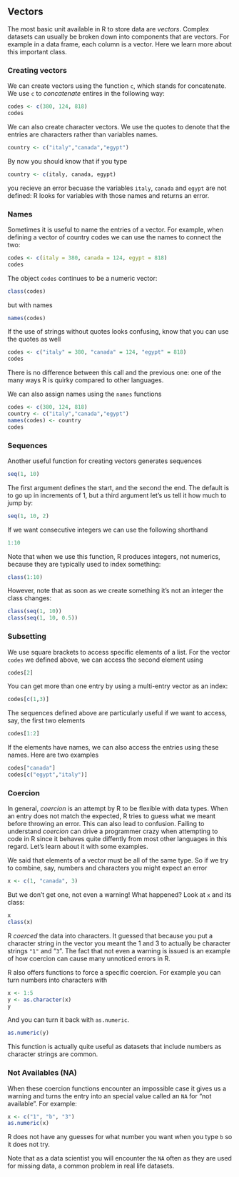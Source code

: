 ## Vectors

The most basic unit available in R to store data are _vectors_. Complex datasets can usually be broken down into components that are vectors. For example in a data frame, each column is a vector. Here we learn more about this important class.

### Creating vectors

We can create vectors using the function `c`, which stands for concatenate. We use `c` to _concatenate_ entires in the following way:

```r
codes <- c(380, 124, 818)
codes
```

We can also create character vectors. We use the quotes to denote that the entries are characters rather than variables names.

```r
country <- c("italy","canada","egypt")
```

By now you should know that if you type

```r
country <- c(italy, canada, egypt)
```
you recieve an error becuase the variables `italy`, `canada` and `egypt` are not defined: R looks for variables with those names and returns an error.

### Names

Sometimes it is useful to name the entries of a vector. For example, when defining a vector of country codes we can use the names to connect the two:

```r
codes <- c(italy = 380, canada = 124, egypt = 818)
codes
```

The object `codes` continues to be a numeric vector:
```r
class(codes)
```
but with names
```r
names(codes)
```

If the use of strings without quotes looks confusing, know that you can use the quotes as well

```r
codes <- c("italy" = 380, "canada" = 124, "egypt" = 818)
codes
```

There is no difference between this call and the previous one: one of the many ways R is quirky compared to other languages.

We can also assign names using the `names` functions

```r
codes <- c(380, 124, 818)
country <- c("italy","canada","egypt")
names(codes) <- country
codes
```

### Sequences

Another useful function for creating vectors generates sequences

```r
seq(1, 10)
```

The first argument defines the start, and the second the end. The default is to go up in increments of 1, but a third argument let's us tell it how much to jump by:

```r
seq(1, 10, 2)
```

If we want consecutive integers we can use the following shorthand

```r
1:10
```

Note that when we use this function, R produces integers, not numerics, because they are typically used to index something:

```r
class(1:10)
```

However, note that as soon as we create something it's not an integer the class changes:

```r
class(seq(1, 10))
class(seq(1, 10, 0.5))
```

### Subsetting

We use square brackets to access specific elements of a list. For the vector `codes` we defined above, we can access the second element using
```r
codes[2]
```

You can get more than one entry by using a multi-entry vector as an index:
```r
codes[c(1,3)]
```

The sequences defined above are particularly useful if we want to access, say, the first two elements

```r
codes[1:2]
```

If the elements have names, we can also access the entries using these names. Here are two examples

```r
codes["canada"]
codes[c("egypt","italy")]
```

### Coercion

In general, _coercion_ is an attempt by R to be flexible with data types. When an entry does not match the expected, R tries to guess what we meant before throwing an error. This can also lead to confusion. Failing to understand _coercion_ can drive a programmer crazy when attempting to code in R since it behaves quite diffently from most other languages in this regard. Let's learn about it with some examples.

We said that elements of a vector must be all of the same type. So if we try to combine, say, numbers and characters you might expect an error

```r
x <- c(1, "canada", 3)
```

But we don't get one, not even a warning! What happened? Look at `x` and its class:

```r
x
class(x)
```

R _coerced_ the data into characters. It guessed that because you put a character string in the vector you meant the 1 and 3 to actually be character strings `"1"` and "`3`". The fact  that not even a warning is issued is an example of how coercion can cause many unnoticed errors in R. 

R also offers functions to force a specific coercion. For example you can turn numbers into characters with 

```r
x <- 1:5
y <- as.character(x)
y
```

And you can turn it back with `as.numeric`. 

```r
as.numeric(y)
```
 
This function is actually quite useful as datasets that include numbers as character strings are common. 

### Not Availables (NA)

When these coercion functions encounter an impossible case it gives us a warning and turns the entry into an special value called an `NA` for "not available".  For example:

```r
x <- c("1", "b", "3")
as.numeric(x)
```

R does not have any guesses for what number you want when you type `b` so it does not try.

Note that as a data scientist you will encounter the `NA` often as they are  used for missing data, a common problem in real life datasets.



